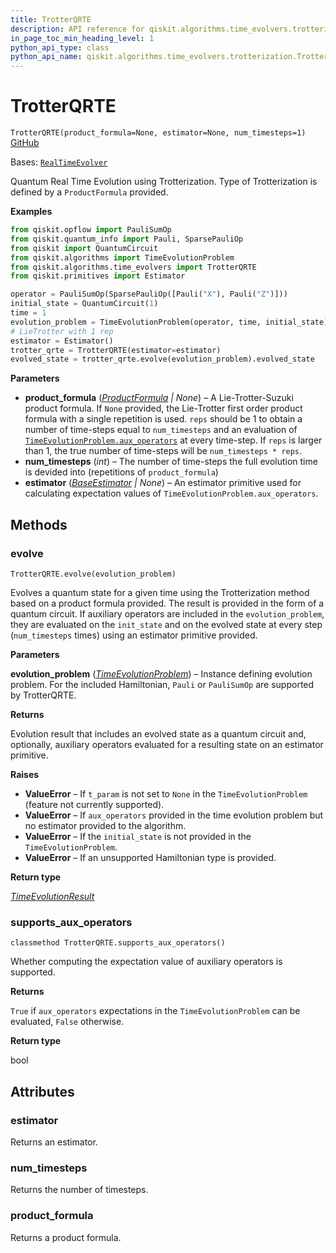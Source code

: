 ```yaml
---
title: TrotterQRTE
description: API reference for qiskit.algorithms.time_evolvers.trotterization.TrotterQRTE
in_page_toc_min_heading_level: 1
python_api_type: class
python_api_name: qiskit.algorithms.time_evolvers.trotterization.TrotterQRTE
---
```


# TrotterQRTE

<span id="qiskit.algorithms.time_evolvers.trotterization.TrotterQRTE" />

`TrotterQRTE(product_formula=None, estimator=None, num_timesteps=1)` [GitHub](https://github.com/qiskit/qiskit/tree/stable/0.24/qiskit/algorithms/time_evolvers/trotterization/trotter_qrte.py "view source code")

Bases: [`RealTimeEvolver`](qiskit.algorithms.RealTimeEvolver "qiskit.algorithms.time_evolvers.real_time_evolver.RealTimeEvolver")

Quantum Real Time Evolution using Trotterization. Type of Trotterization is defined by a `ProductFormula` provided.

**Examples**

```python
from qiskit.opflow import PauliSumOp
from qiskit.quantum_info import Pauli, SparsePauliOp
from qiskit import QuantumCircuit
from qiskit.algorithms import TimeEvolutionProblem
from qiskit.algorithms.time_evolvers import TrotterQRTE
from qiskit.primitives import Estimator

operator = PauliSumOp(SparsePauliOp([Pauli("X"), Pauli("Z")]))
initial_state = QuantumCircuit(1)
time = 1
evolution_problem = TimeEvolutionProblem(operator, time, initial_state)
# LieTrotter with 1 rep
estimator = Estimator()
trotter_qrte = TrotterQRTE(estimator=estimator)
evolved_state = trotter_qrte.evolve(evolution_problem).evolved_state
```

**Parameters**

*   **product\_formula** ([*ProductFormula*](qiskit.synthesis.ProductFormula "qiskit.synthesis.ProductFormula") *| None*) – A Lie-Trotter-Suzuki product formula. If `None` provided, the Lie-Trotter first order product formula with a single repetition is used. `reps` should be 1 to obtain a number of time-steps equal to `num_timesteps` and an evaluation of [`TimeEvolutionProblem.aux_operators`](qiskit.algorithms.TimeEvolutionProblem#aux_operators "qiskit.algorithms.TimeEvolutionProblem.aux_operators") at every time-step. If `reps` is larger than 1, the true number of time-steps will be `num_timesteps * reps`.
*   **num\_timesteps** (*int*) – The number of time-steps the full evolution time is devided into (repetitions of `product_formula`)
*   **estimator** ([*BaseEstimator*](qiskit.primitives.BaseEstimator "qiskit.primitives.BaseEstimator") *| None*) – An estimator primitive used for calculating expectation values of `TimeEvolutionProblem.aux_operators`.

## Methods

<span id="qiskit-algorithms-time-evolvers-trotterization-trotterqrte-evolve" />

### evolve

<span id="qiskit.algorithms.time_evolvers.trotterization.TrotterQRTE.evolve" />

`TrotterQRTE.evolve(evolution_problem)`

Evolves a quantum state for a given time using the Trotterization method based on a product formula provided. The result is provided in the form of a quantum circuit. If auxiliary operators are included in the `evolution_problem`, they are evaluated on the `init_state` and on the evolved state at every step (`num_timesteps` times) using an estimator primitive provided.

**Parameters**

**evolution\_problem** ([*TimeEvolutionProblem*](qiskit.algorithms.TimeEvolutionProblem "qiskit.algorithms.time_evolvers.time_evolution_problem.TimeEvolutionProblem")) – Instance defining evolution problem. For the included Hamiltonian, `Pauli` or `PauliSumOp` are supported by TrotterQRTE.

**Returns**

Evolution result that includes an evolved state as a quantum circuit and, optionally, auxiliary operators evaluated for a resulting state on an estimator primitive.

**Raises**

*   **ValueError** – If `t_param` is not set to `None` in the `TimeEvolutionProblem` (feature not currently supported).
*   **ValueError** – If `aux_operators` provided in the time evolution problem but no estimator provided to the algorithm.
*   **ValueError** – If the `initial_state` is not provided in the `TimeEvolutionProblem`.
*   **ValueError** – If an unsupported Hamiltonian type is provided.

**Return type**

[*TimeEvolutionResult*](qiskit.algorithms.TimeEvolutionResult "qiskit.algorithms.time_evolvers.time_evolution_result.TimeEvolutionResult")

<span id="qiskit-algorithms-time-evolvers-trotterization-trotterqrte-supports-aux-operators" />

### supports\_aux\_operators

<span id="qiskit.algorithms.time_evolvers.trotterization.TrotterQRTE.supports_aux_operators" />

`classmethod TrotterQRTE.supports_aux_operators()`

Whether computing the expectation value of auxiliary operators is supported.

**Returns**

`True` if `aux_operators` expectations in the `TimeEvolutionProblem` can be evaluated, `False` otherwise.

**Return type**

bool

## Attributes

<span id="qiskit.algorithms.time_evolvers.trotterization.TrotterQRTE.estimator" />

### estimator

Returns an estimator.

<span id="qiskit.algorithms.time_evolvers.trotterization.TrotterQRTE.num_timesteps" />

### num\_timesteps

Returns the number of timesteps.

<span id="qiskit.algorithms.time_evolvers.trotterization.TrotterQRTE.product_formula" />

### product\_formula

Returns a product formula.

